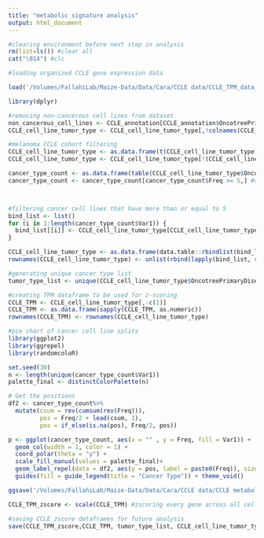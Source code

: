 ```yaml
---
title: "metabolic signature analysis"
output: html_document
---
```

```r
#clearing environment before next step in analysis
rm(list=ls()) #clear all
cat("\014") #clc

#loading organized CCLE gene expression data 

load('/Volumes/FallahiLab/Maize-Data/Data/Cara/CCLE data/CCLE_TPM_data_organized.RData')
```


```r
library(dplyr)

#removing non-cancerous cell lines from dataset
non_cancerous_cell_lines <- CCLE_annotation[CCLE_annotation$OncotreePrimaryDisease == "Non-Cancerous",]$StrippedCellLineName
CCLE_cell_line_tumor_type <- CCLE_cell_line_tumor_type[,!colnames(CCLE_cell_line_tumor_type) %in% non_cancerous_cell_lines]

#melanoma CCLE cohort filtering
CCLE_cell_line_tumor_type <- as.data.frame(t(CCLE_cell_line_tumor_type))
CCLE_cell_line_tumor_type <- CCLE_cell_line_tumor_type[!(CCLE_cell_line_tumor_type$OncotreePrimaryDisease == ""),] #filter any cell lines that do not have assigned subtype

cancer_type_count <- as.data.frame(table(CCLE_cell_line_tumor_type$OncotreePrimaryDisease)) #determine number of cell lines associated with certain cancer, original 96 different cancer types
cancer_type_count <- cancer_type_count[cancer_type_count$Freq >= 5,] #removing cancer types that have < 5 cell lines sequenced 



#filtering cancer cell lines that have more than or equal to 5
bind_list <- list()
for (i in 1:length(cancer_type_count$Var1)) {
  bind_list[[i]] <- CCLE_cell_line_tumor_type[CCLE_cell_line_tumor_type$OncotreePrimaryDisease == cancer_type_count$Var1[i],]
}

CCLE_cell_line_tumor_type <- as.data.frame(data.table::rbindlist(bind_list))
rownames(CCLE_cell_line_tumor_type) <- unlist(rbind(lapply(bind_list, rownames)))

#generating unique cancer type list
tumor_type_list <- unique(CCLE_cell_line_tumor_type$OncotreePrimaryDisease)

#creating TPM dataframe to be used for z-scoring
CCLE_TPM <- CCLE_cell_line_tumor_type[,-c(1)]
CCLE_TPM <- as.data.frame(sapply(CCLE_TPM, as.numeric))
rownames(CCLE_TPM) <- rownames(CCLE_cell_line_tumor_type)
```


```r
#pie chart of cancer cell line splits
library(ggplot2)
library(ggrepel)
library(randomcoloR)

set.seed(30)
n <- length(unique(cancer_type_count$Var1))
palette_final <- distinctColorPalette(n)

# Get the positions
df2 <- cancer_type_count%>% 
  mutate(csum = rev(cumsum(rev(Freq))), 
         pos = Freq/2 + lead(csum, 1),
         pos = if_else(is.na(pos), Freq/2, pos))

p <- ggplot(cancer_type_count, aes(x = "" , y = Freq, fill = Var1)) +
  geom_col(width = 1, color = 1) +
  coord_polar(theta = "y") +
  scale_fill_manual(values = palette_final)+
  geom_label_repel(data = df2, aes(y = pos, label = paste0(Freq)), size = 4.5, nudge_x = 1, show.legend = FALSE) +
  guides(fill = guide_legend(title = "Cancer Type")) + theme_void()

ggsave('/Volumes/FallahiLab/Maize-Data/Data/Cara/CCLE data/CCLE metabolic signature analysis/CCLE_pie_chart.pdf',plot = p,device = 'pdf',width = 25, height = 15,dpi=300)

```



```r
CCLE_TPM_zscore <- scale(CCLE_TPM) #zscoring every gene across all cell lines
```

```r
#saving CCLE zscore dataframes for future analysis
save(CCLE_TPM_zscore,CCLE_TPM, tumor_type_list, CCLE_cell_line_tumor_type, medium_metadata_unfiltered, CCLE_annotation, palette_final, file = "/Volumes/FallahiLab/Maize-Data/Data/Cara/CCLE data/CCLE metabolic signature analysis/CCLE_z_score_data.RData")
```

